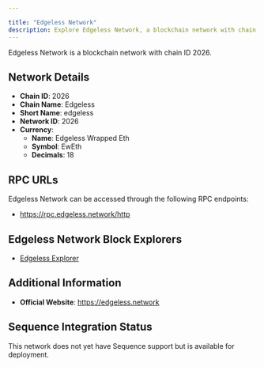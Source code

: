 ```yaml
---

title: "Edgeless Network"
description: Explore Edgeless Network, a blockchain network with chain ID 2026. Learn about its native currency, Edgeless Wrapped Eth, and how to interact with the network.
---
```




Edgeless Network is a blockchain network with chain ID 2026.

## Network Details

- **Chain ID**: 2026
- **Chain Name**: Edgeless
- **Short Name**: edgeless
- **Network ID**: 2026
- **Currency**: 
  - **Name**: Edgeless Wrapped Eth
  - **Symbol**: EwEth
  - **Decimals**: 18

## RPC URLs

Edgeless Network can be accessed through the following RPC endpoints:

- https://rpc.edgeless.network/http

## Edgeless Network Block Explorers

- [Edgeless Explorer](https://explorer.edgeless.network)

## Additional Information

- **Official Website**: https://edgeless.network

## Sequence Integration Status

This network does not yet have Sequence support but is available for deployment.

